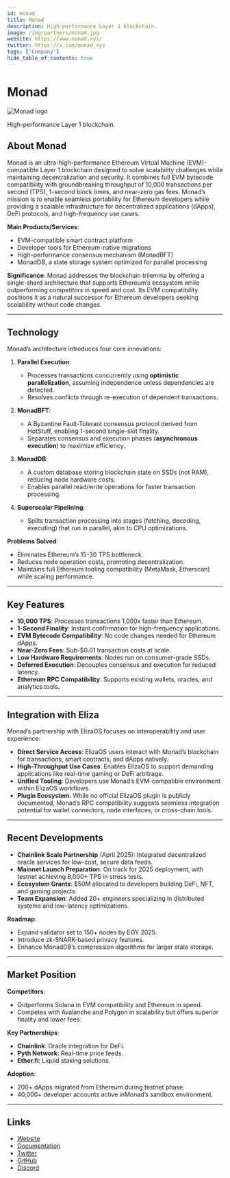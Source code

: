 ```yaml
---
id: monad
title: Monad
description: High-performance Layer 1 blockchain.
image: /img/partners/monad.jpg
website: https://www.monad.xyz/
twitter: https://x.com/monad_xyz
tags: ['Company']
hide_table_of_contents: true
---
```


# Monad

<div className="partner-logo">
  <img src="/img/partners/monad.jpg" alt="Monad logo" />
</div>

High-performance Layer 1 blockchain.

## About Monad

Monad is an ultra-high-performance Ethereum Virtual Machine (EVM)-compatible Layer 1 blockchain designed to solve scalability challenges while maintaining decentralization and security. It combines full EVM bytecode compatibility with groundbreaking throughput of 10,000 transactions per second (TPS), 1-second block times, and near-zero gas fees. Monad’s mission is to enable seamless portability for Ethereum developers while providing a scalable infrastructure for decentralized applications (dApps), DeFi protocols, and high-frequency use cases.

**Main Products/Services**:

- EVM-compatible smart contract platform
- Developer tools for Ethereum-native migrations
- High-performance consensus mechanism (MonadBFT)
- MonadDB, a state storage system optimized for parallel processing

**Significance**:
Monad addresses the blockchain trilemma by offering a single-shard architecture that supports Ethereum’s ecosystem while outperforming competitors in speed and cost. Its EVM compatibility positions it as a natural successor for Ethereum developers seeking scalability without code changes.

---

## Technology

Monad’s architecture introduces four core innovations:

1. **Parallel Execution**:

   - Processes transactions concurrently using **optimistic parallelization**, assuming independence unless dependencies are detected.
   - Resolves conflicts through re-execution of dependent transactions.

2. **MonadBFT**:

   - A Byzantine Fault-Tolerant consensus protocol derived from HotStuff, enabling 1-second single-slot finality.
   - Separates consensus and execution phases (**asynchronous execution**) to maximize efficiency.

3. **MonadDB**:

   - A custom database storing blockchain state on SSDs (not RAM), reducing node hardware costs.
   - Enables parallel read/write operations for faster transaction processing.

4. **Superscalar Pipelining**:
   - Splits transaction processing into stages (fetching, decoding, executing) that run in parallel, akin to CPU optimizations.

**Problems Solved**:

- Eliminates Ethereum’s 15-30 TPS bottleneck.
- Reduces node operation costs, promoting decentralization.
- Maintains full Ethereum tooling compatibility (MetaMask, Etherscan) while scaling performance.

---

## Key Features

- **10,000 TPS**: Processes transactions 1,000x faster than Ethereum.
- **1-Second Finality**: Instant confirmation for high-frequency applications.
- **EVM Bytecode Compatibility**: No code changes needed for Ethereum dApps.
- **Near-Zero Fees**: Sub-$0.01 transaction costs at scale.
- **Low Hardware Requirements**: Nodes run on consumer-grade SSDs.
- **Deferred Execution**: Decouples consensus and execution for reduced latency.
- **Ethereum RPC Compatibility**: Supports existing wallets, oracles, and analytics tools.

---

## Integration with Eliza

Monad’s partnership with ElizaOS focuses on interoperability and user experience:

- **Direct Service Access**: ElizaOS users interact with Monad’s blockchain for transactions, smart contracts, and dApps natively.
- **High-Throughput Use Cases**: Enables ElizaOS to support demanding applications like real-time gaming or DeFi arbitrage.
- **Unified Tooling**: Developers use Monad’s EVM-compatible environment within ElizaOS workflows.
- **Plugin Ecosystem**: While no official ElizaOS plugin is publicly documented, Monad’s RPC compatibility suggests seamless integration potential for wallet connectors, node interfaces, or cross-chain tools.

---

## Recent Developments

- **Chainlink Scale Partnership** (April 2025): Integrated decentralized oracle services for low-cost, secure data feeds.
- **Mainnet Launch Preparation**: On track for 2025 deployment, with testnet achieving 8,000+ TPS in stress tests.
- **Ecosystem Grants**: $50M allocated to developers building DeFi, NFT, and gaming projects.
- **Team Expansion**: Added 20+ engineers specializing in distributed systems and low-latency optimizations.

**Roadmap**:

- Expand validator set to 150+ nodes by EOY 2025.
- Introduce zk-SNARK-based privacy features.
- Enhance MonadDB’s compression algorithms for larger state storage.

---

## Market Position

**Competitors**:

- Outperforms Solana in EVM compatibility and Ethereum in speed.
- Competes with Avalanche and Polygon in scalability but offers superior finality and lower fees.

**Key Partnerships**:

- **Chainlink**: Oracle integration for DeFi.
- **Pyth Network**: Real-time price feeds.
- **Ether.fi**: Liquid staking solutions.

**Adoption**:

- 200+ dApps migrated from Ethereum during testnet phase.
- 40,000+ developer accounts active inMonad’s sandbox environment.

---

## Links

- [Website](https://www.monad.xyz/)
- [Documentation](https://docs.monad.xyz/)
- [Twitter](https://x.com/monad_xyz)
- [GitHub](https://github.com/monad-xyz)
- [Discord](https://discord.gg/monad)
